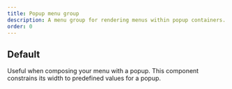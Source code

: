 ```yaml
---
title: Popup menu group
description: A menu group for rendering menus within popup containers.
order: 0
---
```



## Default

Useful when composing your menu with a popup. This component constrains its width to predefined values for a popup.

<Example Component={PopupMenuGroupDefault} packageName="@atlaskit/menu" />
